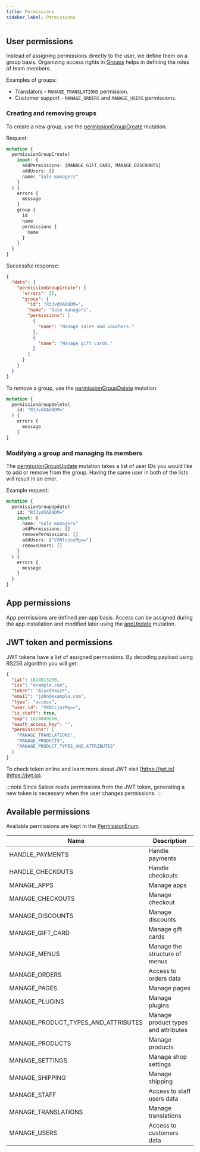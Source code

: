 ```yaml
---
title: Permissions
sidebar_label: Permissions
---
```


## User permissions

Instead of assigning permissions directly to the user, we define them on a group basis. Organizing access rights in [Groups](developer/api-reference/objects/group.mdx) helps in defining the roles of team members.

Examples of groups:

- Translators - `MANAGE_TRANSLATIONS` permission.
- Customer support - `MANAGE_ORDERS` and `MANAGE_USERS` permissions.

### Creating and removing groups

To create a new group, use the [permissionGroupCreate](developer/api-reference/mutations/permission-group-create.mdx) mutation.

Request:

```graphql
mutation {
  permissionGroupCreate(
    input: {
      addPermissions: [MANAGE_GIFT_CARD, MANAGE_DISCOUNTS]
      addUsers: []
      name: "Sale managers"
    }
  ) {
    errors {
      message
    }
    group {
      id
      name
      permissions {
        name
      }
    }
  }
}
```

Successful response:

```json
{
  "data": {
    "permissionGroupCreate": {
      "errors": [],
      "group": {
        "id": "R3JvdXA6NDM=",
        "name": "Sale managers",
        "permissions": [
          {
            "name": "Manage sales and vouchers."
          },
          {
            "name": "Manage gift cards."
          }
        ]
      }
    }
  }
}
```

To remove a group, use the [permissionGroupDelete](developer/api-reference/mutations/permission-group-delete.mdx) mutation:

```graphql
mutation {
  permissionGroupDelete(
    id: "R3JvdXA6NDM="
  ) {
    errors {
      message
    }
}
```

### Modifying a group and managing its members

The [permissionGroupUpdate](developer/api-reference/mutations/permission-group-update.mdx) mutation takes a list of user IDs you would like to add or remove from the group. Having the same user in both of the lists will result in an error.

Example request:

```graphql
mutation {
  permissionGroupUpdate(
    id: "R3JvdXA6NDM="
    input: {
      name: "Sale managers"
      addPermissions: []
      removePermissions: []
      addUsers: ["VXNlcjozMg=="]
      removeUsers: []
    }
  ) {
    errors {
      message
    }
  }
}
```

## App permissions

App permissions are defined per-app basis. Access can be assigned during the app installation and modified later using the [appUpdate](developer/api-reference/mutations/app-update.mdx) mutation.

## JWT token and permissions

JWT tokens have a list of assigned permissions. By decoding payload using RS256 algorithm you will get:

```json
{
  "iat": 1624013260,
  "iss": "example.com",
  "token": "AixxXXXxzF",
  "email": "john@example.com",
  "type": "access",
  "user_id": "VXNlcjozMg==",
  "is_staff": true,
  "exp": 1624049260,
  "oauth_access_key": "",
  "permissions": [
    "MANAGE_TRANSLATIONS",
    "MANAGE_PRODUCTS",
    "MANAGE_PRODUCT_TYPES_AND_ATTRIBUTES"
  ]
}
```

To check token online and learn more about JWT visit [https://jwt.io](https://jwt.io).

:::note
Since Saleor reads permissions from the JWT token, generating a new token is necessary when the user changes permissions.
:::

## Available permissions

Available permissions are kept in the [PermissionEnum](developer/api-reference/enums/permission-enum.mdx).

| Name                                | Description                         |
| ----------------------------------- | ----------------------------------- |
| HANDLE_PAYMENTS                     | Handle payments                     |
| HANDLE_CHECKOUTS                    | Handle checkouts                    |
| MANAGE_APPS                         | Manage apps                         |
| MANAGE_CHECKOUTS                    | Manage checkout                     |
| MANAGE_DISCOUNTS                    | Manage discounts                    |
| MANAGE_GIFT_CARD                    | Manage gift cards                   |
| MANAGE_MENUS                        | Manage the structure of menus       |
| MANAGE_ORDERS                       | Access to orders data               |
| MANAGE_PAGES                        | Manage pages                        |
| MANAGE_PLUGINS                      | Manage plugins                      |
| MANAGE_PRODUCT_TYPES_AND_ATTRIBUTES | Manage product types and attributes |
| MANAGE_PRODUCTS                     | Manage products                     |
| MANAGE_SETTINGS                     | Manage shop settings                |
| MANAGE_SHIPPING                     | Manage shipping                     |
| MANAGE_STAFF                        | Access to staff users data          |
| MANAGE_TRANSLATIONS                 | Manage translations                 |
| MANAGE_USERS                        | Access to customers data            |
